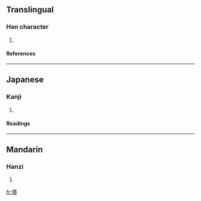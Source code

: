 ==Translingual==
===Han character===
{{Han char|rn=30|rad=口|as=11|sn=14|four=|canj=口水水女 (REEV)}}
# {{defn|Han}}
====References====
{{Han ref|kx=0206.140|dkj=04210|hdz=10679.020|uh=5619|ud=22041}}
----
==Japanese==
===Kanji===
{{ja-kanji|grade=|rs=口11}}
# {{defn|Japanese}} 
====Readings====
{{ja-readings|on=[[は]] (ha)|kun=}}
----
==Mandarin==
===Hanzi===
{{cmn-hanzi|pin=[[pó]] ([[po2]])|wg=p'o<sup>2</sup>}}
# {{defn|Mandarin}}

[[fr:嘙]]